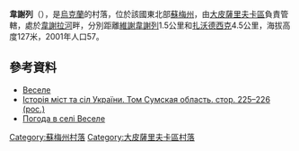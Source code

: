 {{coord|50|17|32|N|35|9|46|E|scale:100000_region:UA|display=title}}

'''韋謝列'''（{{lang-uk|Веселе}}），是[[烏克蘭|烏克蘭]]的村落，位於該國東北部[[蘇梅州|蘇梅州]]，由[[大皮薩里夫卡區|大皮薩里夫卡區]]負責管轄，處於[[韋謝拉河|韋謝拉河]]畔，分別距離[[維謝韋謝列|維謝韋謝列]]1.5公里和[[扎沃德西克_(大皮薩里夫卡區)|扎沃德西克]]4.5公里，海拔高度127米，2001年人口57。

==參考資料==
*[http://w1.c1.rada.gov.ua/pls/z7502/A005?rdat1=21.12.2011&rf7571=28855 Веселе]{{dead link|date=2018年5月 |bot=InternetArchiveBot |fix-attempted=yes }}
* [http://www.igsu.org.ua/Sumskaja.obl/Velikopisarevskij.rajon/JAblocznoe.html Історія міст та сіл України. Том Сумская область. стор. 225–226 (рос.)]{{dead link|date=2018年5月 |bot=InternetArchiveBot |fix-attempted=yes }}
* [http://weather.in.ua/ua/symskaja/3388 Погода в селі Веселе] {{Wayback|url=http://weather.in.ua/ua/symskaja/3388 |date=20160305102834 }}

{{DEFAULTSORT:Веселе}}
[[Category:蘇梅州村落|Category:蘇梅州村落]]
[[Category:大皮薩里夫卡區村落|Category:大皮薩里夫卡區村落]]


{{Sumy-geo-stub}}